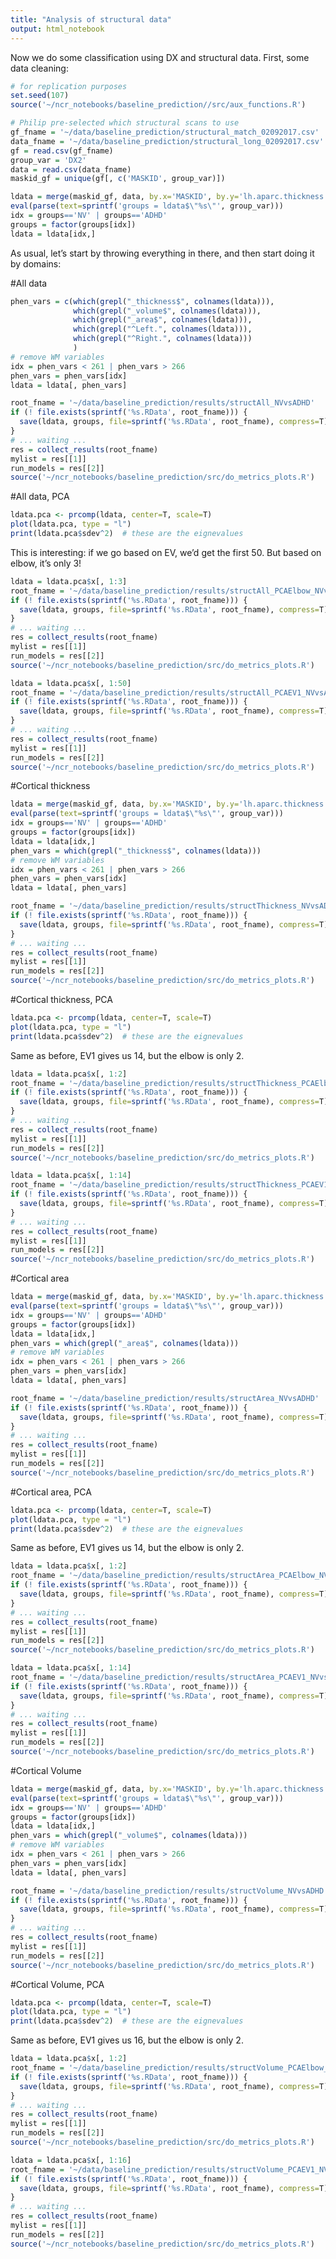 ```yaml
---
title: "Analysis of structural data"
output: html_notebook
---
```


Now we do some classification using DX and structural data. First, some data cleaning:

```r
# for replication purposes
set.seed(107)
source('~/ncr_notebooks/baseline_prediction//src/aux_functions.R')

# Philip pre-selected which structural scans to use
gf_fname = '~/data/baseline_prediction/structural_match_02092017.csv'
data_fname = '~/data/baseline_prediction/structural_long_02092017.csv'
gf = read.csv(gf_fname)
group_var = 'DX2'
data = read.csv(data_fname)
maskid_gf = unique(gf[, c('MASKID', group_var)])

ldata = merge(maskid_gf, data, by.x='MASKID', by.y='lh.aparc.thickness', all.y = F)
eval(parse(text=sprintf('groups = ldata$\"%s\"', group_var)))
idx = groups=='NV' | groups=='ADHD'
groups = factor(groups[idx])
ldata = ldata[idx,]
```

As usual, let's start by throwing everything in there, and then start doing it by domains:

#All data

```r
phen_vars = c(which(grepl("_thickness$", colnames(ldata))),
              which(grepl("_volume$", colnames(ldata))),
              which(grepl("_area$", colnames(ldata))),
              which(grepl("^Left.", colnames(ldata))),
              which(grepl("^Right.", colnames(ldata)))
              )
# remove WM variables
idx = phen_vars < 261 | phen_vars > 266 
phen_vars = phen_vars[idx]
ldata = ldata[, phen_vars]

```

```r
root_fname = '~/data/baseline_prediction/results/structAll_NVvsADHD'
if (! file.exists(sprintf('%s.RData', root_fname))) {
  save(ldata, groups, file=sprintf('%s.RData', root_fname), compress=T)
}
# ... waiting ...
res = collect_results(root_fname)
mylist = res[[1]]
run_models = res[[2]]
source('~/ncr_notebooks/baseline_prediction/src/do_metrics_plots.R')
```

#All data, PCA
```r
ldata.pca <- prcomp(ldata, center=T, scale=T)
plot(ldata.pca, type = "l")
print(ldata.pca$sdev^2)  # these are the eignevalues
```

This is interesting: if we go based on EV, we'd get the first 50. But based on elbow, it's only 3!

```r
ldata = ldata.pca$x[, 1:3]
root_fname = '~/data/baseline_prediction/results/structAll_PCAElbow_NVvsADHD'
if (! file.exists(sprintf('%s.RData', root_fname))) {
  save(ldata, groups, file=sprintf('%s.RData', root_fname), compress=T)
}
# ... waiting ...
res = collect_results(root_fname)
mylist = res[[1]]
run_models = res[[2]]
source('~/ncr_notebooks/baseline_prediction/src/do_metrics_plots.R')
```

```r
ldata = ldata.pca$x[, 1:50]
root_fname = '~/data/baseline_prediction/results/structAll_PCAEV1_NVvsADHD'
if (! file.exists(sprintf('%s.RData', root_fname))) {
  save(ldata, groups, file=sprintf('%s.RData', root_fname), compress=T)
}
# ... waiting ...
res = collect_results(root_fname)
mylist = res[[1]]
run_models = res[[2]]
source('~/ncr_notebooks/baseline_prediction/src/do_metrics_plots.R')
```

#Cortical thickness

```r
ldata = merge(maskid_gf, data, by.x='MASKID', by.y='lh.aparc.thickness', all.y = F)
eval(parse(text=sprintf('groups = ldata$\"%s\"', group_var)))
idx = groups=='NV' | groups=='ADHD'
groups = factor(groups[idx])
ldata = ldata[idx,]
phen_vars = which(grepl("_thickness$", colnames(ldata)))
# remove WM variables
idx = phen_vars < 261 | phen_vars > 266 
phen_vars = phen_vars[idx]
ldata = ldata[, phen_vars]

root_fname = '~/data/baseline_prediction/results/structThickness_NVvsADHD'
if (! file.exists(sprintf('%s.RData', root_fname))) {
  save(ldata, groups, file=sprintf('%s.RData', root_fname), compress=T)
}
# ... waiting ...
res = collect_results(root_fname)
mylist = res[[1]]
run_models = res[[2]]
source('~/ncr_notebooks/baseline_prediction/src/do_metrics_plots.R')
```

#Cortical thickness, PCA

```r
ldata.pca <- prcomp(ldata, center=T, scale=T)
plot(ldata.pca, type = "l")
print(ldata.pca$sdev^2)  # these are the eignevalues
```
Same as before, EV1 gives us 14, but the elbow is only 2. 
```r
ldata = ldata.pca$x[, 1:2]
root_fname = '~/data/baseline_prediction/results/structThickness_PCAElbow_NVvsADHD'
if (! file.exists(sprintf('%s.RData', root_fname))) {
  save(ldata, groups, file=sprintf('%s.RData', root_fname), compress=T)
}
# ... waiting ...
res = collect_results(root_fname)
mylist = res[[1]]
run_models = res[[2]]
source('~/ncr_notebooks/baseline_prediction/src/do_metrics_plots.R')
```

```r
ldata = ldata.pca$x[, 1:14]
root_fname = '~/data/baseline_prediction/results/structThickness_PCAEV1_NVvsADHD'
if (! file.exists(sprintf('%s.RData', root_fname))) {
  save(ldata, groups, file=sprintf('%s.RData', root_fname), compress=T)
}
# ... waiting ...
res = collect_results(root_fname)
mylist = res[[1]]
run_models = res[[2]]
source('~/ncr_notebooks/baseline_prediction/src/do_metrics_plots.R')
```

#Cortical area

```r
ldata = merge(maskid_gf, data, by.x='MASKID', by.y='lh.aparc.thickness', all.y = F)
eval(parse(text=sprintf('groups = ldata$\"%s\"', group_var)))
idx = groups=='NV' | groups=='ADHD'
groups = factor(groups[idx])
ldata = ldata[idx,]
phen_vars = which(grepl("_area$", colnames(ldata)))
# remove WM variables
idx = phen_vars < 261 | phen_vars > 266 
phen_vars = phen_vars[idx]
ldata = ldata[, phen_vars]

root_fname = '~/data/baseline_prediction/results/structArea_NVvsADHD'
if (! file.exists(sprintf('%s.RData', root_fname))) {
  save(ldata, groups, file=sprintf('%s.RData', root_fname), compress=T)
}
# ... waiting ...
res = collect_results(root_fname)
mylist = res[[1]]
run_models = res[[2]]
source('~/ncr_notebooks/baseline_prediction/src/do_metrics_plots.R')
```

#Cortical area, PCA

```r
ldata.pca <- prcomp(ldata, center=T, scale=T)
plot(ldata.pca, type = "l")
print(ldata.pca$sdev^2)  # these are the eignevalues
```
Same as before, EV1 gives us 14, but the elbow is only 2. 
```r
ldata = ldata.pca$x[, 1:2]
root_fname = '~/data/baseline_prediction/results/structArea_PCAElbow_NVvsADHD'
if (! file.exists(sprintf('%s.RData', root_fname))) {
  save(ldata, groups, file=sprintf('%s.RData', root_fname), compress=T)
}
# ... waiting ...
res = collect_results(root_fname)
mylist = res[[1]]
run_models = res[[2]]
source('~/ncr_notebooks/baseline_prediction/src/do_metrics_plots.R')
```

```r
ldata = ldata.pca$x[, 1:14]
root_fname = '~/data/baseline_prediction/results/structArea_PCAEV1_NVvsADHD'
if (! file.exists(sprintf('%s.RData', root_fname))) {
  save(ldata, groups, file=sprintf('%s.RData', root_fname), compress=T)
}
# ... waiting ...
res = collect_results(root_fname)
mylist = res[[1]]
run_models = res[[2]]
source('~/ncr_notebooks/baseline_prediction/src/do_metrics_plots.R')
```

#Cortical Volume

```r
ldata = merge(maskid_gf, data, by.x='MASKID', by.y='lh.aparc.thickness', all.y = F)
eval(parse(text=sprintf('groups = ldata$\"%s\"', group_var)))
idx = groups=='NV' | groups=='ADHD'
groups = factor(groups[idx])
ldata = ldata[idx,]
phen_vars = which(grepl("_volume$", colnames(ldata)))
# remove WM variables
idx = phen_vars < 261 | phen_vars > 266 
phen_vars = phen_vars[idx]
ldata = ldata[, phen_vars]

root_fname = '~/data/baseline_prediction/results/structVolume_NVvsADHD'
if (! file.exists(sprintf('%s.RData', root_fname))) {
  save(ldata, groups, file=sprintf('%s.RData', root_fname), compress=T)
}
# ... waiting ...
res = collect_results(root_fname)
mylist = res[[1]]
run_models = res[[2]]
source('~/ncr_notebooks/baseline_prediction/src/do_metrics_plots.R')
```

#Cortical Volume, PCA

```r
ldata.pca <- prcomp(ldata, center=T, scale=T)
plot(ldata.pca, type = "l")
print(ldata.pca$sdev^2)  # these are the eignevalues
```
Same as before, EV1 gives us 16, but the elbow is only 2. 
```r
ldata = ldata.pca$x[, 1:2]
root_fname = '~/data/baseline_prediction/results/structVolume_PCAElbow_NVvsADHD'
if (! file.exists(sprintf('%s.RData', root_fname))) {
  save(ldata, groups, file=sprintf('%s.RData', root_fname), compress=T)
}
# ... waiting ...
res = collect_results(root_fname)
mylist = res[[1]]
run_models = res[[2]]
source('~/ncr_notebooks/baseline_prediction/src/do_metrics_plots.R')
```

```r
ldata = ldata.pca$x[, 1:16]
root_fname = '~/data/baseline_prediction/results/structVolume_PCAEV1_NVvsADHD'
if (! file.exists(sprintf('%s.RData', root_fname))) {
  save(ldata, groups, file=sprintf('%s.RData', root_fname), compress=T)
}
# ... waiting ...
res = collect_results(root_fname)
mylist = res[[1]]
run_models = res[[2]]
source('~/ncr_notebooks/baseline_prediction/src/do_metrics_plots.R')
```





